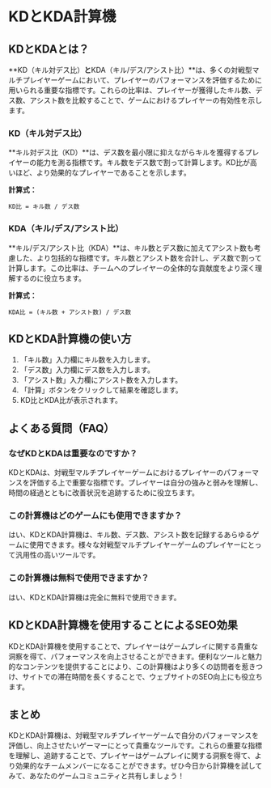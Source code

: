 # KDとKDA計算機

## KDとKDAとは？

**KD（キル対デス比）**と**KDA（キル/デス/アシスト比）**は、多くの対戦型マルチプレイヤーゲームにおいて、プレイヤーのパフォーマンスを評価するために用いられる重要な指標です。これらの比率は、プレイヤーが獲得したキル数、デス数、アシスト数を比較することで、ゲームにおけるプレイヤーの有効性を示します。

### KD（キル対デス比）

**キル対デス比（KD）**は、デス数を最小限に抑えながらキルを獲得するプレイヤーの能力を測る指標です。キル数をデス数で割って計算します。KD比が高いほど、より効果的なプレイヤーであることを示します。

**計算式：**

`KD比 = キル数 / デス数`

### KDA（キル/デス/アシスト比）

**キル/デス/アシスト比（KDA）**は、キル数とデス数に加えてアシスト数も考慮した、より包括的な指標です。キル数とアシスト数を合計し、デス数で割って計算します。この比率は、チームへのプレイヤーの全体的な貢献度をより深く理解するのに役立ちます。

**計算式：**

`KDA比 = (キル数 + アシスト数) / デス数`

## KDとKDA計算機の使い方

1. 「キル数」入力欄にキル数を入力します。
2. 「デス数」入力欄にデス数を入力します。
3. 「アシスト数」入力欄にアシスト数を入力します。
4. 「計算」ボタンをクリックして結果を確認します。
5. KD比とKDA比が表示されます。

## よくある質問（FAQ）

### なぜKDとKDAは重要なのですか？

KDとKDAは、対戦型マルチプレイヤーゲームにおけるプレイヤーのパフォーマンスを評価する上で重要な指標です。プレイヤーは自分の強みと弱みを理解し、時間の経過とともに改善状況を追跡するために役立ちます。

### この計算機はどのゲームにも使用できますか？

はい、KDとKDA計算機は、キル数、デス数、アシスト数を記録するあらゆるゲームに使用できます。様々な対戦型マルチプレイヤーゲームのプレイヤーにとって汎用性の高いツールです。

### この計算機は無料で使用できますか？

はい、KDとKDA計算機は完全に無料で使用できます。

## KDとKDA計算機を使用することによるSEO効果

KDとKDA計算機を使用することで、プレイヤーはゲームプレイに関する貴重な洞察を得て、パフォーマンスを向上させることができます。便利なツールと魅力的なコンテンツを提供することにより、この計算機はより多くの訪問者を惹きつけ、サイトでの滞在時間を長くすることで、ウェブサイトのSEO向上にも役立ちます。

## まとめ

KDとKDA計算機は、対戦型マルチプレイヤーゲームで自分のパフォーマンスを評価し、向上させたいゲーマーにとって貴重なツールです。これらの重要な指標を理解し、追跡することで、プレイヤーはゲームプレイに関する洞察を得て、より効果的なチームメンバーになることができます。ぜひ今日から計算機を試してみて、あなたのゲームコミュニティと共有しましょう！
